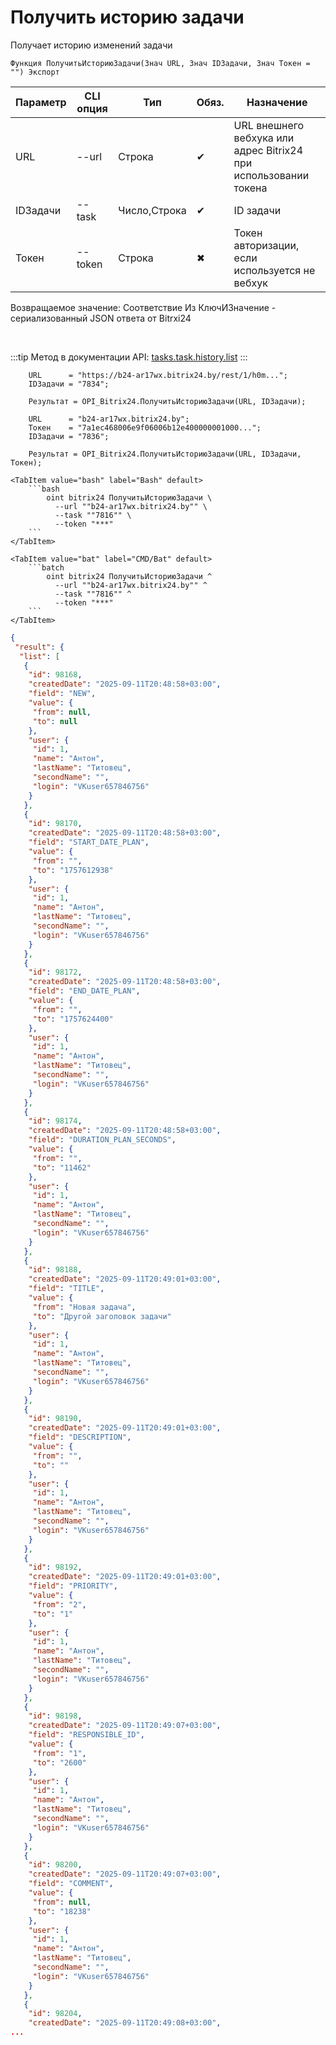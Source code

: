 ﻿---
sidebar_position: 19
description: Получить историю задачи и другие функции для работы с Bitrix24 в Открытом пакете интеграций - бесплатной open-source библиотеке интеграций для 1С:Предприятие 8, OneScript и CLI
keywords: [1C, 1С, 1С:Предприятие, 1С:Предприятие 8.3, API, Интеграция, Сервисы, Обмен, OneScript, CLI, Bitrix24]
---


# Получить историю задачи
 Получает историю изменений задачи



`Функция ПолучитьИсториюЗадачи(Знач URL, Знач IDЗадачи, Знач Токен = "") Экспорт`

  | Параметр | CLI опция | Тип | Обяз. | Назначение |
  |-|-|-|-|-|
  | URL | --url | Строка | &#x2714; | URL внешнего вебхука или адрес Bitrix24 при использовании токена |
  | IDЗадачи | --task | Число,Строка | &#x2714; | ID задачи |
  | Токен | --token | Строка | &#x2716; | Токен авторизации, если используется не вебхук |

  
  Возвращаемое значение:   Соответствие Из КлючИЗначение - сериализованный JSON ответа от Bitrxi24

<br/>

:::tip
Метод в документации API: [tasks.task.history.list](https://dev.1c-bitrix.ru/rest_help/tasks/task/tasks/tasks_task_history_list.php)
:::
<br/>



```bsl title="Пример использования для 1С:Предприятие/OneScript"
    URL      = "https://b24-ar17wx.bitrix24.by/rest/1/h0m...";
    IDЗадачи = "7834";

    Результат = OPI_Bitrix24.ПолучитьИсториюЗадачи(URL, IDЗадачи);

    URL      = "b24-ar17wx.bitrix24.by";
    Токен    = "7a1ec468006e9f06006b12e400000001000...";
    IDЗадачи = "7836";

    Результат = OPI_Bitrix24.ПолучитьИсториюЗадачи(URL, IDЗадачи, Токен);
```
    

 <Tabs>
  
    <TabItem value="bash" label="Bash" default>
        ```bash
            oint bitrix24 ПолучитьИсториюЗадачи \
              --url ""b24-ar17wx.bitrix24.by"" \
              --task ""7816"" \
              --token "***"
        ```
    </TabItem>
  
    <TabItem value="bat" label="CMD/Bat" default>
        ```batch
            oint bitrix24 ПолучитьИсториюЗадачи ^
              --url ""b24-ar17wx.bitrix24.by"" ^
              --task ""7816"" ^
              --token "***"
        ```
    </TabItem>
</Tabs>


```json title="Результат"
{
 "result": {
  "list": [
   {
    "id": 98168,
    "createdDate": "2025-09-11T20:48:58+03:00",
    "field": "NEW",
    "value": {
     "from": null,
     "to": null
    },
    "user": {
     "id": 1,
     "name": "Антон",
     "lastName": "Титовец",
     "secondName": "",
     "login": "VKuser657846756"
    }
   },
   {
    "id": 98170,
    "createdDate": "2025-09-11T20:48:58+03:00",
    "field": "START_DATE_PLAN",
    "value": {
     "from": "",
     "to": "1757612938"
    },
    "user": {
     "id": 1,
     "name": "Антон",
     "lastName": "Титовец",
     "secondName": "",
     "login": "VKuser657846756"
    }
   },
   {
    "id": 98172,
    "createdDate": "2025-09-11T20:48:58+03:00",
    "field": "END_DATE_PLAN",
    "value": {
     "from": "",
     "to": "1757624400"
    },
    "user": {
     "id": 1,
     "name": "Антон",
     "lastName": "Титовец",
     "secondName": "",
     "login": "VKuser657846756"
    }
   },
   {
    "id": 98174,
    "createdDate": "2025-09-11T20:48:58+03:00",
    "field": "DURATION_PLAN_SECONDS",
    "value": {
     "from": "",
     "to": "11462"
    },
    "user": {
     "id": 1,
     "name": "Антон",
     "lastName": "Титовец",
     "secondName": "",
     "login": "VKuser657846756"
    }
   },
   {
    "id": 98188,
    "createdDate": "2025-09-11T20:49:01+03:00",
    "field": "TITLE",
    "value": {
     "from": "Новая задача",
     "to": "Другой заголовок задачи"
    },
    "user": {
     "id": 1,
     "name": "Антон",
     "lastName": "Титовец",
     "secondName": "",
     "login": "VKuser657846756"
    }
   },
   {
    "id": 98190,
    "createdDate": "2025-09-11T20:49:01+03:00",
    "field": "DESCRIPTION",
    "value": {
     "from": "",
     "to": ""
    },
    "user": {
     "id": 1,
     "name": "Антон",
     "lastName": "Титовец",
     "secondName": "",
     "login": "VKuser657846756"
    }
   },
   {
    "id": 98192,
    "createdDate": "2025-09-11T20:49:01+03:00",
    "field": "PRIORITY",
    "value": {
     "from": "2",
     "to": "1"
    },
    "user": {
     "id": 1,
     "name": "Антон",
     "lastName": "Титовец",
     "secondName": "",
     "login": "VKuser657846756"
    }
   },
   {
    "id": 98198,
    "createdDate": "2025-09-11T20:49:07+03:00",
    "field": "RESPONSIBLE_ID",
    "value": {
     "from": "1",
     "to": "2600"
    },
    "user": {
     "id": 1,
     "name": "Антон",
     "lastName": "Титовец",
     "secondName": "",
     "login": "VKuser657846756"
    }
   },
   {
    "id": 98200,
    "createdDate": "2025-09-11T20:49:07+03:00",
    "field": "COMMENT",
    "value": {
     "from": null,
     "to": "18238"
    },
    "user": {
     "id": 1,
     "name": "Антон",
     "lastName": "Титовец",
     "secondName": "",
     "login": "VKuser657846756"
    }
   },
   {
    "id": 98204,
    "createdDate": "2025-09-11T20:49:08+03:00",
...
```
